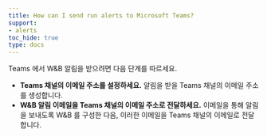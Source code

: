 ```yaml
---
title: How can I send run alerts to Microsoft Teams?
support:
- alerts
toc_hide: true
type: docs
---
```


Teams 에서 W&B 알림을 받으려면 다음 단계를 따르세요.

- **Teams 채널의 이메일 주소를 설정하세요.** 알림을 받을 Teams 채널의 이메일 주소를 생성합니다.
- **W&B 알림 이메일을 Teams 채널의 이메일 주소로 전달하세요.** 이메일을 통해 알림을 보내도록 W&B 를 구성한 다음, 이러한 이메일을 Teams 채널의 이메일로 전달합니다.
